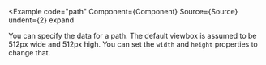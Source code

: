 
<Example
  code="path"
  Component={Component}
  Source={Source}
  undent={2}
  expand
>
  You can specify the data for a path.  The default viewbox is assumed to be
  512px wide and 512px high.  You can set the `width` and `height` properties
  to change that.
</Example>
